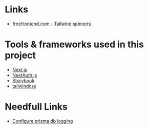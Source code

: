 
<Meta title="HomeWeb/Introduction" />

#  Links

- [freefrontend.com - Tailwind spinners](https://freefrontend.com/tailwind-spinners/)

# Tools & frameworks used in this project

- [Next.js](https://nextjs.org/)
- [NextAuth.js](https://next-auth.js.org)
- [Storybook](https://storybook.js.org/)
- [tailwindcss](https://tailwindcss.com/)

# Needfull Links

- [Configure prisma db logging](https://www.prisma.io/docs/concepts/components/prisma-client/working-with-prismaclient/logging)

